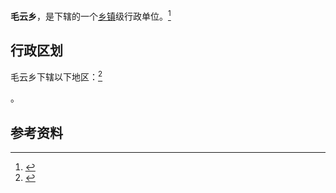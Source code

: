 {{中国乡级行政区|52/01/21/209/000}}

'''毛云乡'''，是{{PRC admin/fullname|52/01/21/209/000|3}}下辖的一个[[乡镇|乡镇]]级行政单位。<ref>{{PRC admin/ref sgc|{{PRC admin/parent|52/01/21/209/000}}}}</ref>

== 行政区划 ==

毛云乡下辖以下地区：<ref>{{PRC admin/ref sgc|52/01/21/209/000}}</ref>

{{PRC admin/children|52/01/21/209/000}}。

== 参考资料 ==

{{reflist}}

{{行政区划小作品}}
{{PRC admin/navcat|52/01/21/209/000}}